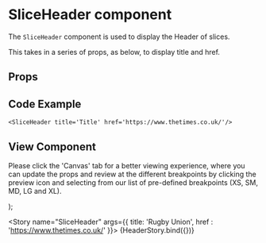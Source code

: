 
<Meta
  title="Newskit Components/Slices/SliceHeader"
  component={SliceHeader}
/>

# SliceHeader component
The `SliceHeader` component is used to display the Header of slices.

This takes in a series of props, as below, to display title and href.

## Props
<Props of={SliceHeader} />

## Code Example
`<SliceHeader title='Title' href='https://www.thetimes.co.uk/'/>`

## View Component
Please click the 'Canvas' tab for a better viewing experience, where you can update the props and review at the different breakpoints by clicking the preview icon and selecting from our list of pre-defined breakpoints (XS, SM, MD, LG and XL).

  <NewsKitProvider theme={TimesWebLightTheme}>
    <SliceHeader {...{ title,href }} />
  </NewsKitProvider>
);

<Story name="SliceHeader" args={{ title: 'Rugby Union', href : 'https://www.thetimes.co.uk/' }}>
  {HeaderStory.bind({})}
</Story>